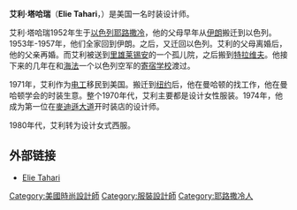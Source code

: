 '''艾利·塔哈瑞'''（'''Elie Tahari'''，{{bd|1952年}}）是美国一名时装设计师。

艾利·塔哈瑞1952年生于[[以色列|以色列]][[耶路撒冷|耶路撒冷]]，他的父母早年从[[伊朗|伊朗]]搬迁到以色列。1953年-1957年，他们全家回到伊朗。之后，又迁回以色列。艾利的父母离婚后，他的父亲再婚。而艾利被送到[[里雄莱锡安|里雄莱锡安]]的一个孤儿院，之后搬到[[特拉维夫|特拉维夫]]。他接下来的几年在{{link-en| 卡瓦扎希勒|Kvutzat Schiller}}和[[海法|海法]]一个以色列空军的[[寄宿学校|寄宿学校]]渡过。

1971年，艾利作为[[电工|电工]]移民到美国。搬迁到[[纽约|纽约]]后，他在曼哈顿的{{link-en|时装区|Garment District, Manhattan}}找工作，他在曼哈顿学会的时装生意。整个1970年代，艾利主要都是设计女性服装。1974年，他成为第一位在[[麥迪遜大道|麥迪遜大道]]开时装店的设计师。

1980年代，艾利转为设计女式西服。

== 外部链接 ==
* [http://www.elietahari.com/ Elie Tahari] {{Wayback|url=http://www.elietahari.com/ |date=20210423162242 }}

{{DEFAULTSORT:Tahari, Elie}}
{{设计师品牌}}
[[Category:美國時尚設計師|Category:美國時尚設計師]]
[[Category:服裝設計師|Category:服裝設計師]]
[[Category:耶路撒冷人|Category:耶路撒冷人]]